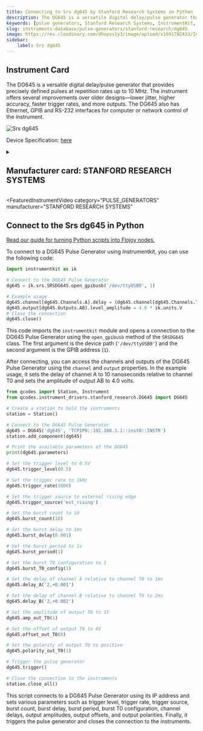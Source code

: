 ```yaml
---
title: Connecting to Srs dg645 by Stanford Research Systems in Python
description: The DG645 is a versatile digital delay/pulse generator that provides precisely defined pulses at repetition rates up to 10 MHz. The instrument offers several improvements over older designs—lower jitter, higher accuracy, faster trigger rates, and more outputs. The DG645 also has Ethernet, GPIB and RS-232 interfaces for computer or network control of the instrument.
keywords: [pulse generators, Stanford Research Systems, InstrumentKit, QCodes Community] 
slug: instruments-database/pulse-generators/stanford-research/dg645 
image: https://res.cloudinary.com/dhopxs1y3/image/upload/v1691782433/Instruments/Pulse%20Generator/DG-645/DG-645.jpg
sidebar:
    label: Srs dg645 
---
```



## Instrument Card

The DG645 is a versatile digital delay/pulse generator that provides precisely defined pulses at repetition rates up to 10 MHz. The instrument offers several improvements over older designs—lower jitter, higher accuracy, faster trigger rates, and more outputs. The DG645 also has Ethernet, GPIB and RS-232 interfaces for computer or network control of the instrument.

![Srs dg645](https://res.cloudinary.com/dhopxs1y3/image/upload/v1691782433/Instruments/Pulse%20Generator/DG-645/DG-645.jpg)

Device Specification: [here](https://www.thinksrs.com/downloads/pdfs/catalog/DG645c.pdf)

<details style={{ marginTop: "15px"}}>
<summary><h2 style={{display:'inline'}}>Manufacturer card: STANFORD RESEARCH SYSTEMS</h2></summary>

![STANFORD RESEARCH SYSTEMS](https://res.cloudinary.com/dhopxs1y3/image/upload/v1692806206/Instruments/Vendor%20Logos/Stanford_Research.png)

Stanford Research Systems is a maker of general test and measurement instruments. The company was founded in 1980, is privately held, and is not affiliated with Stanford University. Stanford Research Systems manufactures all of their products at their Sunnyvale, California facility.

- Headquarters: Sunnyvale, California
- Yearly Revenue (millions, USD): 24.9
- Vendor Website: [here](https://www.thinksrs.com/index.html)

</details>


<FeaturedInstrumentVideo
  category="PULSE_GENERATORS"
  manufacturer="STANFORD RESEARCH SYSTEMS"
></FeaturedInstrumentVideo>

## Connect to the Srs dg645 in Python

[Read our guide for turning Python scripts into Flojoy nodes.](https://docs.flojoy.ai/contribution/blocks/custom-flojoy-block/)


<Tabs>
<TabItem value="InstrumentKit" label="InstrumentKit">

To connect to a DG645 Pulse Generator using Instrumentkit, you can use the following code:

```python
import instrumentkit as ik

# Connect to the DG645 Pulse Generator
dg645 = ik.srs.SRSDG645.open_gpibusb('/dev/ttyUSB0', 1)

# Example usage
dg645.channel[dg645.Channels.A].delay = (dg645.channel[dg645.Channels.T0], 10 * ik.units.ns)
dg645.output[dg645.Outputs.AB].level_amplitude = 4.0 * ik.units.V
# Close the connection
dg645.close()
```

This code imports the `instrumentkit` module and opens a connection to the DG645 Pulse Generator using the `open_gpibusb` method of the `SRSDG645` class. The first argument is the device path (`'/dev/ttyUSB0'`) and the second argument is the GPIB address (`1`).

After connecting, you can access the channels and outputs of the DG645 Pulse Generator using the `channel` and `output` properties. In the example usage, it sets the delay of channel A to 10 nanoseconds relative to channel T0 and sets the amplitude of output AB to 4.0 volts.

</TabItem>
<TabItem value="QCodes Community" label="QCodes Community">


```python
from qcodes import Station, Instrument
from qcodes.instrument_drivers.stanford_research.DG645 import DG645

# Create a station to hold the instruments
station = Station()

# Connect to the DG645 Pulse Generator
dg645 = DG645('dg645', 'TCPIP0::192.168.1.1::inst0::INSTR')
station.add_component(dg645)

# Print the available parameters of the DG645
print(dg645.parameters)

# Set the trigger level to 0.5V
dg645.trigger_level(0.5)

# Set the trigger rate to 1kHz
dg645.trigger_rate(1000)

# Set the trigger source to external rising edge
dg645.trigger_source('ext_rising')

# Set the burst count to 10
dg645.burst_count(10)

# Set the burst delay to 1ms
dg645.burst_delay(0.001)

# Set the burst period to 1s
dg645.burst_period(1)

# Set the burst T0 configuration to 1
dg645.burst_T0_config(1)

# Set the delay of channel A relative to channel T0 to 1ms
dg645.delay_A('2,+0.001')

# Set the delay of channel B relative to channel T0 to 2ms
dg645.delay_B('2,+0.002')

# Set the amplitude of output T0 to 1V
dg645.amp_out_T0(1)

# Set the offset of output T0 to 0V
dg645.offset_out_T0(0)

# Set the polarity of output T0 to positive
dg645.polarity_out_T0(1)

# Trigger the pulse generator
dg645.trigger()

# Close the connection to the instruments
station.close_all()
```

This script connects to a DG645 Pulse Generator using its IP address and sets various parameters such as trigger level, trigger rate, trigger source, burst count, burst delay, burst period, burst T0 configuration, channel delays, output amplitudes, output offsets, and output polarities. Finally, it triggers the pulse generator and closes the connection to the instruments.

</TabItem>
</Tabs>